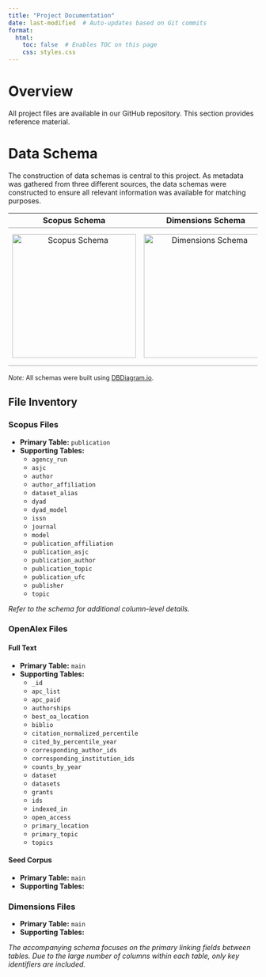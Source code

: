 ```yaml
---
title: "Project Documentation"
date: last-modified  # Auto-updates based on Git commits
format:
  html:
    toc: false  # Enables TOC on this page
    css: styles.css
---
```


# Overview {.unnumbered}

All project files are available in our GitHub repository. This section provides reference material.


# Data Schema {.unnumbered}

The construction of data schemas is central to this project. As metadata was gathered from three different sources, the data schemas were constructed to ensure all relevant information was available for matching purposes.


<table>
  <thead>
    <tr>
      <th style="border-bottom: 2px solid #ccc; text-align: center;">Scopus Schema</th>
      <th style="border-bottom: 2px solid #ccc; text-align: center;">Dimensions Schema</th>
      <th style="border-bottom: 2px solid #ccc; text-align: center;" colspan="2">OpenAlex Schemas</th>
    </tr>
  </thead>
  <tbody>
    <tr>
      <td style="text-align: center; vertical-align: middle; border-bottom: 2px solid #ccc;">
        <a href="https://dbdocs.io/lauren.chenarides/scopus_schema?view=relationships" target="_blank">
          <img src="scopus_thumbnail.png" alt="Scopus Schema" width="250">
        </a>
      </td>
      <td style="text-align: center; vertical-align: middle; border-bottom: 2px solid #ccc;">
        <a href="https://dbdocs.io/lauren.chenarides/dimensions?view=relationships" target="_blank">
          <img src="dimensions_thumbnail.png" alt="Dimensions Schema" width="250">
        </a>
      </td>
      <td style="text-align: center; vertical-align: middle; border-bottom: 2px solid #ccc;">
        <a href="https://dbdocs.io/lauren.chenarides/openalex_fulltext?view=relationships" target="_blank">
          <img src="oa_thumbnail.png" alt="OpenAlex Full Text Search" width="250">
        </a>
        <div style="margin-top: 5px; font-size: 0.85em;">Full Text Search</div>
      </td>
      <td style="text-align: center; vertical-align: middle; border-bottom: 2px solid #ccc;">
        <a href="https://dbdocs.io/lauren.chenarides/openalex_schema?view=relationships" target="_blank">
          <img src="oa_thumbnail.png" alt="OpenAlex Seed Corpus" width="250">
        </a>
        <div style="margin-top: 5px; font-size: 0.85em;">Seed Corpus</div>
      </td>
    </tr>
  </tbody>
</table>


<p style="font-size: 0.9em; text-align: left; margin-top: 0.5em;">
  <em>Note:</em> All schemas were built using <a href="https://dbdiagram.io/d/scopus_schema-67d71fa375d75cc84445d40b" target="_blank">DBDiagram.io</a>.
</p>

## File Inventory {.unnumbered}

::: {.panel-tabset}

### Scopus Files

- **Primary Table:** `publication`
- **Supporting Tables:**
  - `agency_run`
  - `asjc`
  - `author`
  - `author_affiliation`
  - `dataset_alias`
  - `dyad`
  - `dyad_model`
  - `issn`
  - `journal`
  - `model`
  - `publication_affiliation`
  - `publication_asjc`
  - `publication_author`
  - `publication_topic`
  - `publication_ufc`
  - `publisher`
  - `topic`

*Refer to the schema for additional column-level details.*

### OpenAlex Files

#### Full Text {.unnumbered}

- **Primary Table:** `main`
- **Supporting Tables:**
  - `_id`
  - `apc_list`
  - `apc_paid`
  - `authorships`
  - `best_oa_location`
  - `biblio`
  - `citation_normalized_percentile`
  - `cited_by_percentile_year`
  - `corresponding_author_ids`
  - `corresponding_institution_ids`
  - `counts_by_year`
  - `dataset`
  - `datasets`
  - `grants`
  - `ids`
  - `indexed_in`
  - `open_access`
  - `primary_location`
  - `primary_topic`
  - `topics`


#### Seed Corpus {.unnumbered}
 
- **Primary Table:** `main`
- **Supporting Tables:**


### Dimensions Files

- **Primary Table:** `main`
- **Supporting Tables:**


*The accompanying schema focuses on the primary linking fields between tables. Due to the large number of columns within each table, only key identifiers are included.*

:::
